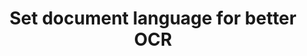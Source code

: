 ---
title: "Set document language for better OCR"
url: "/api-reference/api-services/examples#specifying-the-language-of-a-document-for-better-ocr-results"
---